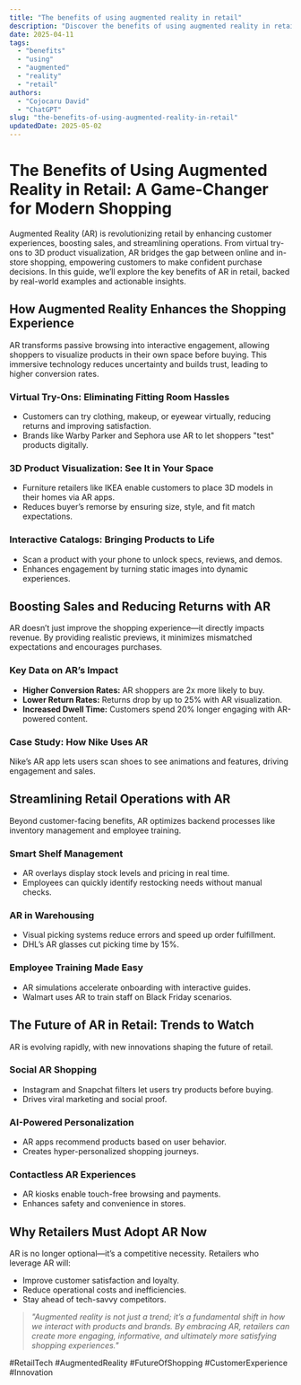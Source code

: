 ```yaml
---
title: "The benefits of using augmented reality in retail"
description: "Discover the benefits of using augmented reality in retail with this in-depth guide, providing actionable insights and practical tips to boost your knowledge and results."
date: 2025-04-11
tags:
  - "benefits"
  - "using"
  - "augmented"
  - "reality"
  - "retail"
authors:
  - "Cojocaru David"
  - "ChatGPT"
slug: "the-benefits-of-using-augmented-reality-in-retail"
updatedDate: 2025-05-02
---
```

# The Benefits of Using Augmented Reality in Retail: A Game-Changer for Modern Shopping  

Augmented Reality (AR) is revolutionizing retail by enhancing customer experiences, boosting sales, and streamlining operations. From virtual try-ons to 3D product visualization, AR bridges the gap between online and in-store shopping, empowering customers to make confident purchase decisions. In this guide, we’ll explore the key benefits of AR in retail, backed by real-world examples and actionable insights.  

## How Augmented Reality Enhances the Shopping Experience  

AR transforms passive browsing into interactive engagement, allowing shoppers to visualize products in their own space before buying. This immersive technology reduces uncertainty and builds trust, leading to higher conversion rates.  

### Virtual Try-Ons: Eliminating Fitting Room Hassles  
- Customers can try clothing, makeup, or eyewear virtually, reducing returns and improving satisfaction.  
- Brands like Warby Parker and Sephora use AR to let shoppers "test" products digitally.  

### 3D Product Visualization: See It in Your Space  
- Furniture retailers like IKEA enable customers to place 3D models in their homes via AR apps.  
- Reduces buyer’s remorse by ensuring size, style, and fit match expectations.  

### Interactive Catalogs: Bringing Products to Life  
- Scan a product with your phone to unlock specs, reviews, and demos.  
- Enhances engagement by turning static images into dynamic experiences.  

## Boosting Sales and Reducing Returns with AR  

AR doesn’t just improve the shopping experience—it directly impacts revenue. By providing realistic previews, it minimizes mismatched expectations and encourages purchases.  

### Key Data on AR’s Impact  
- **Higher Conversion Rates:** AR shoppers are 2x more likely to buy.  
- **Lower Return Rates:** Returns drop by up to 25% with AR visualization.  
- **Increased Dwell Time:** Customers spend 20% longer engaging with AR-powered content.  

### Case Study: How Nike Uses AR  
Nike’s AR app lets users scan shoes to see animations and features, driving engagement and sales.  

## Streamlining Retail Operations with AR  

Beyond customer-facing benefits, AR optimizes backend processes like inventory management and employee training.  

### Smart Shelf Management  
- AR overlays display stock levels and pricing in real time.  
- Employees can quickly identify restocking needs without manual checks.  

### AR in Warehousing  
- Visual picking systems reduce errors and speed up order fulfillment.  
- DHL’s AR glasses cut picking time by 15%.  

### Employee Training Made Easy  
- AR simulations accelerate onboarding with interactive guides.  
- Walmart uses AR to train staff on Black Friday scenarios.  

## The Future of AR in Retail: Trends to Watch  

AR is evolving rapidly, with new innovations shaping the future of retail.  

### Social AR Shopping  
- Instagram and Snapchat filters let users try products before buying.  
- Drives viral marketing and social proof.  

### AI-Powered Personalization  
- AR apps recommend products based on user behavior.  
- Creates hyper-personalized shopping journeys.  

### Contactless AR Experiences  
- AR kiosks enable touch-free browsing and payments.  
- Enhances safety and convenience in stores.  

## Why Retailers Must Adopt AR Now  

AR is no longer optional—it’s a competitive necessity. Retailers who leverage AR will:  
- Improve customer satisfaction and loyalty.  
- Reduce operational costs and inefficiencies.  
- Stay ahead of tech-savvy competitors.  

> _"Augmented reality is not just a trend; it’s a fundamental shift in how we interact with products and brands. By embracing AR, retailers can create more engaging, informative, and ultimately more satisfying shopping experiences."_  

#RetailTech #AugmentedReality #FutureOfShopping #CustomerExperience #Innovation  